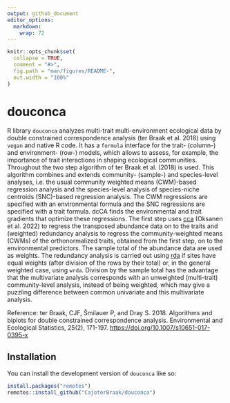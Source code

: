 ```yaml
---
output: github_document
editor_options: 
  markdown: 
    wrap: 72
---
```


<!-- README.md is generated from README.Rmd. Please edit that file -->

```r
knitr::opts_chunk$set(
  collapse = TRUE,
  comment = "#>",
  fig.path = "man/figures/README-",
  out.width = "100%"
)
```

# douconca

<!-- badges: start -->

<!-- badges: end -->

R library `douconca` analyzes multi-trait multi-environment ecological
data by double constrained correspondence analysis (ter Braak et al.
2018) using `vegan` and native R code. It has a `formula` interface for
the trait- (column-) and environment- (row-) models, which allows to
assess, for example, the importance of trait interactions in shaping
ecological communities. Throughout the two step algorithm of ter Braak
et al. (2018) is used. This algorithm combines and extends community-
(sample-) and species-level analyses, i.e. the usual community weighted
means (CWM)-based regression analysis and the species-level analysis of
species-niche centroids (SNC)-based regression analysis. The CWM
regressions are specified with an environmental formula and the SNC
regressions are specified with a trait formula. dcCA finds the
environmental and trait gradients that optimize these regressions. The
first step uses
[cca](https://vegandevs.github.io/vegan/reference/cca.html){.uri}
(Oksanen et al. 2022) to regress the transposed abundance data on to the
traits and (weighted) redundancy analysis to regress the
community-weighted means (CWMs) of the orthonormalized traits, obtained
from the first step, on to the environmental predictors. The sample
total of the abundance data are used as weights. The redundancy analysis
is carried out using
[rda](https://vegandevs.github.io/vegan/reference/rda.html){.uri} if
sites have equal weights (after division of the rows by their total) or,
in the general weighted case, using `wrda`. Division by the sample total
has the advantage that the multivariate analysis corresponds with an
unweighted (multi-trait) community-level analysis, instead of being
weighted, which may give a puzzling difference between common univariate
and this multivariate analysis.

Reference: ter Braak, CJF, Šmilauer P, and Dray S. 2018. Algorithms and
biplots for double constrained correspondence analysis. Environmental
and Ecological Statistics, 25(2), 171-197.
<https://doi.org/10.1007/s10651-017-0395-x>

## Installation

You can install the development version of `douconca` like so:

``` r
install.packages("remotes")
remotes::install_github("CajoterBraak/douconca")
```
